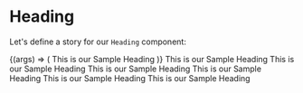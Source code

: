 

<Meta title="FelixTellmann.com/Heading" component={Heading} />


# Heading

Let's define a story for our `Heading` component:

<Canvas withToolbar>
  <Story name="default">
    {(args) => (
      <Heading {...args}>
        This is our Sample Heading
      </Heading>
    )}
  </Story>
</Canvas>

<ArgsTable story="default" />



<Canvas isColumn>
  <Story name="1">
    <Heading h1>
      This is our Sample Heading
    </Heading>
  </Story>
  <Story name="2">
    <Heading h2>
      This is our Sample Heading
    </Heading>
  </Story>
  <Story name="3">
    <Heading h3>
      This is our Sample Heading
    </Heading>
  </Story>
  <Story name="4">
    <Heading h4>
      This is our Sample Heading
    </Heading>
  </Story>
  <Story name="5">
    <Heading h5>
      This is our Sample Heading
    </Heading>
  </Story>
  <Story name="6">
    <Heading h6>
      This is our Sample Heading
    </Heading>
  </Story>
</Canvas>

